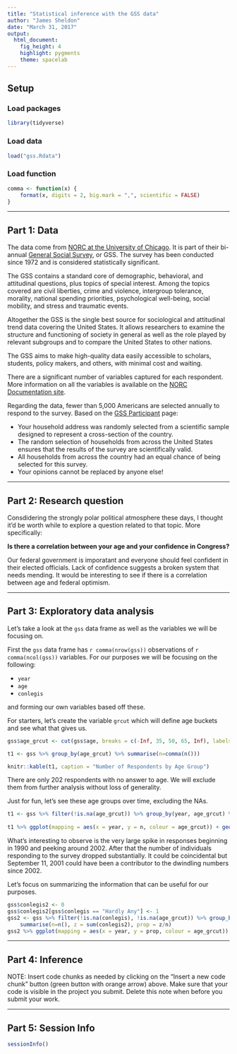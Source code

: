 ```yaml
---
title: "Statistical inference with the GSS data"
author: "James Sheldon"
date: "March 31, 2017"
output: 
  html_document: 
    fig_height: 4
    highlight: pygments
    theme: spacelab
---
```


## Setup

### Load packages

```r
library(tidyverse)

```

### Load data

```r
load("gss.Rdata")
```

### Load function

```r
comma <- function(x) {
    format(x, digits = 2, big.mark = ",", scientific = FALSE)
}
```

* * *

## Part 1: Data

The data come from [NORC at the University of Chicago](http://www.norc.org/Pages/default.aspx). It is part of their bi-annual [General Social Survey](http://gss.norc.org/), or GSS. The survey has been conducted since 1972 and is considered statistically significant. 

The GSS contains a standard core of demographic, behavioral, and attitudinal questions, plus topics of special interest. Among the topics covered are civil liberties, crime and violence, intergroup tolerance, morality, national spending priorities, psychological well-being, social mobility, and stress and traumatic events.

Altogether the GSS is the single best source for sociological and attitudinal trend data covering the United States. It allows researchers to examine the structure and functioning of society in general as well as the role played by relevant subgroups and to compare the United States to other nations.

The GSS aims to make high-quality data easily accessible to scholars, students, policy makers, and others, with minimal cost and waiting.

There are a significant number of variables captured for each respondent. More information on all the variables is available on the [NORC Documentation site](http://gss.norc.org/Get-Documentation).

Regarding the data, fewer than 5,000 Americans are selected annually to respond to the survey. Based on the [GSS Participant](http://gss.norc.org/For-Survey-Participants) page:

- Your household address was randomly selected from a scientific sample designed to represent a cross-section of the country.
- The random selection of households from across the United States ensures that the results of the survey are scientifically valid.
- All households from across the country had an equal chance of being selected for this survey.
- Your opinions cannot be replaced by anyone else!

* * *

## Part 2: Research question

Consdidering the strongly polar political atmosphere these days, I thought it'd be worth while to explore a question related to that topic. More specifically:

**Is there a correlation between your age and your confidence in Congress?**

Our federal government is imporatant and everyone should feel confident in their elected officials. Lack of confidence suggests a broken system that needs mending. It would be interesting to see if there is a correlation between age and federal optimism.

* * *

## Part 3: Exploratory data analysis

Let's take a look at the `gss` data frame as well as the variables we will be focusing on.

First the `gss` data frame has `r comma(nrow(gss))` observations of `r comma(ncol(gss))` variables. For our purposes we will be focusing on the following:

- `year`
- `age`
- `conlegis`

and forming our own variables based off these.

For starters, let's create the variable `grcut` which will define age buckets and see what that gives us.

```r
gss$age_grcut <- cut(gss$age, breaks = c(-Inf, 35, 50, 65, Inf), labels = c("18-34", "35-49", "50-64", "65-"), right = FALSE)

t1 <- gss %>% group_by(age_grcut) %>% summarise(n=comma(n()))

knitr::kable(t1, caption = "Number of Respondents by Age Group")
```

There are only 202 respondents with no answer to age. We will exclude them from further analysis without loss of generality.

Just for fun, let's see these age groups over time, excluding the NAs.

```r
t1 <- gss %>% filter(!is.na(age_grcut)) %>% group_by(year, age_grcut) %>% summarise(n=n())
    
t1 %>% ggplot(mapping = aes(x = year, y = n, colour = age_grcut)) + geom_smooth(se=FALSE) + xlab("Year") + ylab("Number of Respondents") + ggtitle("Respondent Count by Year")
```

What's interesting to observe is the very large spike in responses beginning in 1990 and peeking around 2002. After that the number of individuals responding to the survey dropped substantially. It could be coincidental but September 11, 2001 could have been a contributor to the dwindling numbers since 2002.

Let's focus on summarizing the information that can be useful for our purposes.

```r
gss$conlegis2 <- 0
gss$conlegis2[gss$conlegis == "Hardly Any"] <- 1
gss2 <- gss %>% filter(!is.na(conlegis), !is.na(age_grcut)) %>% group_by(year, age_grcut) %>% 
    summarise(n=n(), z = sum(conlegis2), prop = z/n)
gss2 %>% ggplot(mapping = aes(x = year, y = prop, colour = age_grcut)) + geom_smooth(se = FALSE) + xlab("Year") + ylab("Proportion 'Hardly Any' confidence in Congress") + ggtitle("Proportion of Respondents with Hardly Any Confidence in Congress by Year and Age Group") + ylim(NA,1)
```


* * *

## Part 4: Inference

NOTE: Insert code chunks as needed by clicking on the "Insert a new code chunk" 
button (green button with orange arrow) above. Make sure that your code is visible
in the project you submit. Delete this note when before you submit your work.

* * *


## Part 5: Session Info

```r
sessionInfo()
```
